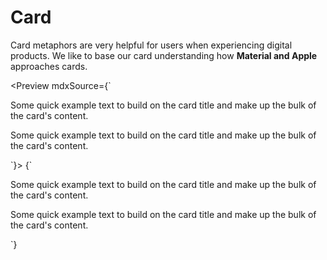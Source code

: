 
<Meta title="Components|Card" />

# Card

Card metaphors are very helpful for users when experiencing digital products. We like to base our card understanding how __Material and Apple__ approaches cards.

<Preview mdxSource={`
  <div class="container-fluid">
    <div class="row">
      <div class="col-sm">
        <div class="card">
          <div class="card-body">
            <p class="card-text">
              Some quick example text to build on the card title and make up the bulk of the card's
              content.
            </p>
          </div>
        </div>
      </div>
      <div class="col-sm">
        <div class="card">
          <div class="card-body">
            <p class="card-text">
              Some quick example text to build on the card title and make up the bulk of the card's
              content.
            </p>
          </div>
        </div>
      </div>
    </div>
  </div>
`}>
  <Story name="Default" height="400px">
    {`
      <br/>
      <div class="container-fluid">
        <div class="row">
          <div class="col-sm">
            <div class="card">
              <div class="card-body">
                <p class="card-text">
                  Some quick example text to build on the card title and make up the bulk of the card's
                  content.
                </p>
              </div>
            </div>
          </div>
          <div class="col-sm">
            <div class="card">
              <div class="card-body">
                <p class="card-text">
                  Some quick example text to build on the card title and make up the bulk of the card's
                  content.
                </p>
              </div>
            </div>
          </div>
        </div>
      </div>
    `}
  </Story>
</Preview>
